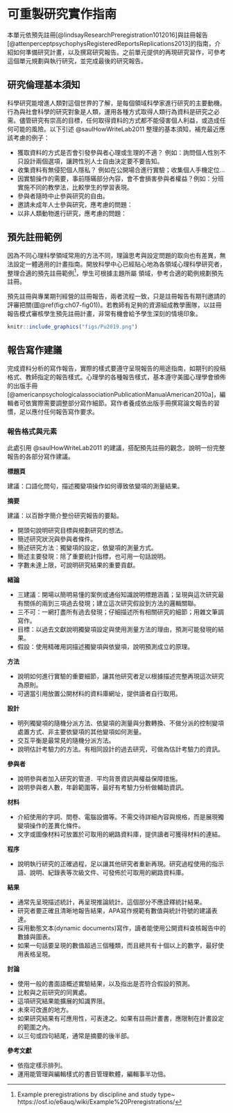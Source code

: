 # 可重製研究實作指南 {#projects}

本單元依預先註冊[@lindsayResearchPreregistration1012016]與註冊報告[@attenperceptpsychophysRegisteredReportsReplications2013]的指南，介紹如何準備研究計畫，以及撰寫研究報告。之前單元提供的再現研究習作，可參考這個單元規劃與執行研究，並完成最後的研究報告。

## 研究倫理基本須知 ## {#projects_ethics}

科學研究能增進人類對這個世界的了解，是每個領域科學家進行研究的主要動機。行為與社會科學的研究對象是人類，運用各種方式取得人類行為資料是研究之必需。儘管研究有崇高的目標，任何取得資料的方式都不能侵害個人利益，或造成任何可能的風險。以下引述 @saulHowWriteLab2011 整理的基本須知，補充最近應該考慮的例子：

- 獲取資料的方式是否會引發參與者心理或生理的不適？ 例如：詢問個人性別不只設計兩個選項，讓跨性別人士自由決定要不要告知。
- 收集資料有無侵犯個人隱私？ 例如在公開場合進行實驗；收集個人手機定位...
- 因實驗操作的需要，事前隱暪部分內容，會不會損害參與者權益？例如：分班實施不同的教學法，比較學生的學習表現。
- 參與者隨時中止參與研究的自由。
- 邀請未成年人士參與研究，應考慮的問題：
- 以非人類動物進行研究，應考慮的問題：

## 預先註冊範例 ## {#projects_example}

因為不同心理科學領域常用的方法不同，理論思考與設定問題的取向也有差異，無法設定一體適用的計畫指南。開放科學中心已經貼心地為各領域心理科學研究者，整理合適的預先註冊範例[^12]，學生可根據主題所屬 領域，參考合適的範例規劃預先註冊。

[^12]: Example preregistrations by discipline and study type~ https://osf.io/e6auq/wiki/Example%20Preregistrations/

預先註冊與專業期刊經營的註冊報告，兩者流程一致，只是註冊報告有期刊邀請的評審把關(圖\@ref(fig:ch07-fig01))。若教師有足夠的資源組成教學團隊，以註冊報告模式審核學生預先註冊計畫，非常有機會給予學生深刻的情境印象。

```r
knitr::include_graphics("figs/Pu2019.png")
```

## 報告寫作建議 ## {#projects_writing}

完成資料分析的寫作報告，實際的樣式要遵守呈現報告的用途指南，如期刊的投稿格式、教師指定的報告樣式。心理學的各種報告樣式，基本遵守美國心理學會頒佈的出版手冊[@americanpsychologicalassociationPublicationManualAmerican2010a]，編輯者可依實際需要調整部分寫作細節。寫作者養成依出版手冊撰寫論文報告的習慣，足以應付任何報告寫作要求。

### 報告格式與元素

此處引用 @saulHowWriteLab2011 的建議，搭配預先註冊的觀念，說明一份完整報告的各部分寫作建議。

**標題頁**

建議：口語化問句，描述獨變項操作如何導致依變項的測量結果。

<!---
範例：故事情境會不會讓你覺得故事主角誤會看到的事情？
--->

**摘要**

建議：以百餘字簡介整份研究報告的要點。

 - 開頭句說明研究目標與規劃研究的想法。
 - 簡述研究狀況與參與者條件。
 - 簡述研究方法：獨變項的設定，依變項的測量方式。
 - 簡述主要發現：除了重要統計指標，也可用一句話說明。
 - 字數未達上限，可說明研究結果的重要貢獻。

**緒論**

 - 三建議：開場以簡明易懂的案例或通俗知識說明標題涵義；呈現與這次研究最有關係的兩到三項過去發現；建立這次研究假設到方法的邏輯關聯。
 - 三不可：一網打盡所有過去發現；仔細描述所有相關研究的細節；用雜文筆調寫作。
 - 目標：以過去文獻說明獨變項設定與使用測量方法的理由，預測可能發現的結果。
 - 假設：使用精確用詞描述獨變項與依變項，說明預測成立的原理。

**方法**

 - 說明如何進行實驗的重要細節，讓其他研究者足以根據描述完整再現這次研究為原則。
 - 可適當引用放置公開材料的資料庫網址，提供讀者自行取用。

**設計**

 - 明列獨變項的隨機分派方法、依變項的測量與分數轉換、不做分派的控制變項處置方式、非主要依變項的其他變項如何測量。
 - 交互平衡是最常見的隨機分派方法。
 - 說明估計考驗力的方法。有相同設計的過去研究，可做為估計考驗力的資訊。

**參與者**

 - 說明參與者加入研究的管道．平均背景資訊與權益保障措施。
 - 說明參與者人數，年齡範圍等，最好有考驗力分析做輔助資訊。

**材料**

 - 介紹使用的字詞、問卷、電腦設備等。不需交待詳細內容與規格，而是展現獨變項操作的差異化條件。
 - 文字或圖像材料可放置於可取用的網路資料庫，提供讀者可獲得材料的連結。

**程序**

 - 說明執行研究的正確過程，足以讓其他研究者重新再現。研究過程使用的指示語、說明、紀錄表等次級文件、可發佈於可取用的網路資料庫。

**結果**

 - 通常先呈現描述統計，再呈現推論統計。這個部分不應詮釋統計結果。
 - 研究者要正確且清晰地報告結果，APA寫作規範有數值與統計符號的建議表達。
 - 採用動態文本(dynamic documents)寫作，讀者能使用公開資料查核報告中的數據與圖表。
 - 如果一句話要呈現的數值超過三個種類，而且總共有十個以上的數字，最好使用表格呈現。

**討論**

 - 使用一般的書面語概述實驗結果，以及指出是否符合假設的預測。
 - 比較與之前研究的同異處。
 - 這項研究結果能擴展的知識界限。
 - 未來可改進的地方。
 - 如果研究結果有可應用性，可表達之。如果有註冊計畫書，應限制在計畫設定的範圍之內。
 - 以三句或四句結尾，通常是摘要的後半部。

**參考文獻**

 - 依指定樣示排列。
 - 運用能管理與編輯樣式的書目管理軟體，編輯事半功倍。

